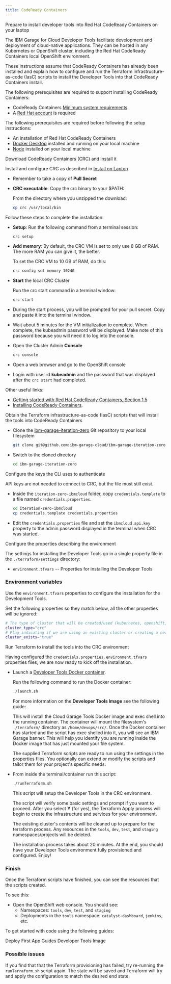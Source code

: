 ```yaml
---
title: CodeReady Containers
---
```


<Tabs>

<Tab label="Prerequisites">

<PageDescription>

Prepare to install developer tools into Red Hat CodeReady Containers on your laptop

</PageDescription>

The IBM Garage for Cloud Developer Tools facilitate development and deployment of cloud-native applications.
They can be hosted in any Kubernetes or OpenShift cluster, including the Red Hat CodeReady Containers local OpenShift environment.

These instructions assume that CodeReady Containers has already been installed and explain 
how to configure and run the Terraform infrastructure-as-code (IasC) scripts to install the Developer Tools into that CodeReady Containers install.

The following prerequisites are required to support installing CodeReady Containers:

- CodeReady Containers [Minimum system requirements](https://access.redhat.com/documentation/en-us/red_hat_codeready_containers/1.0/html/getting_started_guide/getting-started-with-codeready-containers_gsg#minimum-system-requirements_gsg)
- A [Red Hat account](https://access.redhat.com/login) is required

The following prerequisites are required before following the setup instructions:

- An installation of Red Hat CodeReady Containers
- [Docker Desktop](https://www.docker.com/products/docker-desktop) installed and running on your local machine
- [Node](https://nodejs.org/en/) installed on your local machine

</Tab>

<Tab label="Install CRC">

<PageDescription>

Download CodeReady Containers (CRC) and install it

</PageDescription>

Install and configure CRC as described in [Install on Laptop](https://cloud.redhat.com/openshift/install/crc/installer-provisioned)

- Remember to take a copy of **Pull Secret**

- **CRC executable**: Copy the crc binary to your $PATH:

    From the directory where you unzipped the download:
    ```bash
    cp crc /usr/local/bin
    ```

Follow these steps to complete the installation:

- **Setup**: Run the following command from a terminal session:
    ```bash
    crc setup
    ```
- **Add memory**: By default, the CRC VM is set to only use 8 GB of RAM. The more RAM you can give it, the better.

    To set the CRC VM to 10 GB of RAM, do this:
    ```bash
    crc config set memory 10240
    ```

- **Start** the local CRC Cluster

    Run the crc start command in a terminal window:
    ```bash
    crc start
    ```

- During the start process, you will be prompted for your pull secret. Copy and paste it into the terminal window.

- Wait about 5 minutes for the VM initialization to complete. When complete, the kubeadmin password will be displayed. Make note of
this password because you will need it to log into the console.

- Open the Cluster Admin **Console**
    ```bash
    crc console
    ```
- Open a web browser and go to the OpenShift console

- Login with user id **kubeadmin** and the password that was displayed
after the `crc start` had completed.

Other useful links:

- [Getting started with Red Hat CodeReady Containers, Section 1.5](https://access.redhat.com/documentation/en-us/red_hat_codeready_containers/1.0/html/getting_started_guide/getting-started-with-codeready-containers_gsg)
- [Installing CodeReady Containers](https://access.redhat.com/documentation/en-us/red_hat_codeready_containers/1.0/html/getting_started_guide/getting-started-with-codeready-containers_gsg#installing-codeready-containers_gsg).

</Tab>

<Tab label="Download">

<PageDescription>

Obtain the Terraform infrastructure-as-code (IasC) scripts that will install the tools into CodeReady Containers

</PageDescription>

- Clone the [ibm-garage-iteration-zero](https://github.com/ibm-garage-cloud/ibm-garage-iteration-zero) Git repository to your local filesystem
    ```bash
    git clone git@github.com:ibm-garage-cloud/ibm-garage-iteration-zero.git
    ```

- Switch to the cloned directory
    ```bash
    cd ibm-garage-iteration-zero
    ```

</Tab>

<Tab label="API keys">

<PageDescription>

Configure the keys the CLI uses to authenticate

</PageDescription>

API keys are not needed to connect to CRC, but the file must still exist.

- Inside the `iteration-zero-ibmcloud` folder, copy `credentials.template` to a file named `credentials.properties`.
    ```bash
    cd iteration-zero-ibmcloud
    cp credentials.template credentials.properties
    ```

- Edit the `credentials.properties` file and set the `ibmcloud.api.key` property to the admin password displayed in the terminal when CRC was started.

</Tab>

<Tab label="Configuration">

<PageDescription>

Configure the properties describing the environment

</PageDescription>

The settings for installing the Developer Tools go in a single property file
in the `./terraform/settings` directory:
- `environment.tfvars` -- Properties for installing the Developer Tools

### Environment variables

Use the  `environment.tfvars` properties to configure the installation for the Development Tools.

Set the following properties so they match below, all the other properties will be ignored:

```bash
# The type of cluster that will be created/used (kubernetes, openshift, or crc)
cluster_type="crc"
# Flag indicating if we are using an existing cluster or creating a new one
cluster_exists="true"
```

</Tab>

<Tab label="Run">

<PageDescription>

Run Terraform to install the tools into the CRC environment

</PageDescription>

Having configured the `credentials.properties`, `environment.tfvars` properties files,
we are now ready to kick off the installation.

- Launch a [Developer Tools Docker container](https://github.com/ibm-garage-cloud/ibm-garage-cli-tools "Cloud Garage Tools Docker image").

    Run the following command to run the Docker container:
    ```bash
    ./launch.sh
    ```

    For more information on the **Developer Tools Image** see the following guide:

    This will install the Cloud Garage Tools Docker image and exec shell into the running container. The container will
    mount the filesystem's `./terraform/` directory as `/home/devops/src/`. Once the Docker container has started and
    the script has exec shelled into it, you will see an IBM Garage banner. This will help you identify you are running
    inside the Docker image that has just mounted your file system.

    The supplied Terraform scripts are ready to run using the settings in the properties files.
    You optionally can extend or modify the scripts and tailor them for your project's specific needs.

- From inside the terminal/container run this script:
    ```bash
    ./runTerraform.sh
    ```

    This script will setup the Developer Tools in the CRC environment.

    The script will verify some basic settings and prompt if you want to proceed. After you select **Y** (for yes),
    the Terraform Apply process will begin to create the infrastructure and services for your environment.

    The existing cluster's contents will be cleaned up to prepare for the terraform
    process. Any resources in the `tools`, `dev`, `test`, and `staging` namespaces/projects will be deleted.

    The installation process takes about 20 minutes. At the end, you should have your Developer Tools environment
    fully provisioned and configured. Enjoy!

### Finish

Once the Terraform scripts have finished, you can see the resources that the scripts created.

To see this:
- Open the OpenShift web console. You should see:
    - Namespaces: `tools`, `dev`, `test`, and `staging`
    - Deployments in the `tools` namespace: `catalyst-dashboard`, `jenkins`, etc.

To get started with code using the following guides:

<AnchorLinks>
  <AnchorLink to="/getting-started/deploy-app">Deploy First App</AnchorLink>
  <AnchorLink to="/guides/overview">Guides</AnchorLink>
  <AnchorLink to="guides/tools-image">Developer Tools Image</AnchorLink>
</AnchorLinks>

### Possible issues

If you find that that the Terraform provisioning has failed, try re-running the `runTerraform.sh` script again.
The state will be saved and Terraform will try and apply the configuration to match the desired end state.

</Tab>

</Tabs>